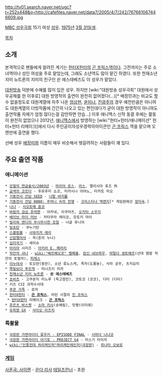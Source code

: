 http://tv01.search.naver.net/ugc?t=252x448&q=http://cafefiles.naver.net/data7/2005/4/7/242/767661067446609.jpg

[[MBC 성우극회]] 15기 여성 [[성우]]. [[1975년]] [[3월 31일]]생.

[[목차]]
== 소개 ==


본격적으로 팬들에게 알려진 계기는 [[헌터X헌터]]의 [[곤 프릭스]]역이다. 그전까지는 주로 소녀역이나 성인 여성을 주로 맡았는데, 그래도 소년역도 많이 맡긴 하였다. 또한 천재소년 지미 뉴트론의 지미의 친구인 쉰 에스테베즈도 이 성우가 맡았다.

[[대원방송]] 덕분에 수혜를 많이 입은 성우. 하지만 [wiki:"대원방송 성우극회" 대원에서 성우공채를 한 이후로] 대원 방영작의 출연이 완전히 없어졌다(...)[* 배정민과는 비교도 할수 없을정도로 대원계열에 자주 나온 [[엄상현]], [[윤미나]], [[전광주]]의 경우 예전만큼은 아니여도 대원계열의 더빙작품에 간간히 나오고 있는 편인데다가 굳이 대원 방영작이 아니여도 출연작품 자체가 엄청 많다는걸 감안하면 안습...] 이후 애니맥스 신작 동결 후에는 활동이 완전히 없었으나 2012년, [[애니맥스]]에서 방영하는 [wiki:"헌터×헌터/애니메이션" 헌터×헌터 리메이크]에서 다시 주인공이자성우경력의아이콘인 [[곤 프릭스]] 역을 맡으며 오랜만에 출연을 했다.

선배 성우 [[배정미]]와 이름이 매우 비슷해서 헷갈려하는 사람들이 꽤 있다.

== 주요 출연 작품 ==
=== 애니메이션 ===
 * [[강철의 연금술사/2003년]] - [[마리아 로스]], [[라스]], 엘리시아 휴즈 外
 * [[금색의 코르다]] - 후유후미 쇼코, 타카시나 아야노, 타카토 미오
 * [[기동전사 건담 SEED]] - [[나탈 버지룰]]
 * [[기동전사 건담 0080: 주머니 속의 전쟁]] - [[크리스티나 맥켄지]][* 게임판에선 [[정미숙]].]
 * [[나나]] - [[사오토메 쥰코]]
 * [[바람의 검심 추억편]] - 아카네, 이쿠마츠, [[오키타 소우지]]
 * [[베이브 마이 러브]] - 카타쿠라 레이코, 모토키 마이
 * [[빌리와 맨디의 무시무시한 모험]] - 너글 쥬니어
 * [[빙쵸탄]] - 쿠누기탄
 * [[스쿨럼블]] - [[사와치카 에리]]
 * [[신암행어사]] - 옥(준의 누나)
 * [[십이국기]] - 세이슈
 * [[아리아]] 시리즈 - [[아키라 E. 페라리]]
 * [[작안의 샤나]] - [[wiki:"베르페오르" 벨페올]], [[캄신 네브하우]], [[마틸다 생토메르]](선대 염발 작안의 토벌자), [[피레스]]
 * [[이누야샤]] - 토오란(동란), 소년 류노스케, 족자(도롱뇽), 사라 공주, 츠키요미
 * [[쪽빛보다 푸르게]] - 미나즈키 치카
 * [[천재소년 지미 뉴트론]] - '''쉰 에스테베즈'''
 * [[쵸비츠]] - 고쿠분지 미노루 (독고정민), 코토코 (코코), 디터 (디타)
 * 키즈 CSI 과학수사대
 * [[푸콘 가족]] - 로라
 * [[헌터X헌터]] - '''[[곤 프릭스]]''', 어린 시절의 [[진 프릭스]]
  * [[헌터X헌터]] 리메이크 - '''[[곤 프릭스]]'''
 * [[후르츠 바스켓]] - [[소마 키사]](송예림), 밋쨩(이미애)
 * [[유희왕 GX]] - [[사이오 미즈치]]

=== 특촬물 ===
 * [[극장판 가면라이더 류우키 - EPISODE FINAL]] - [[시마다 나나코]]
 * [[극장판 가면라이더 아기토 - PROJECT G4]] - 미스기 타이치
 * [[wiki:"인풍전대 허리케인저"허리케인레인저(극장판)]] - [[히나타 오보로]]

=== [[게임]] ===
[[사혼곡: 사이렌]] - [[온다 리사]]
[[테일즈런너]] - 초원

